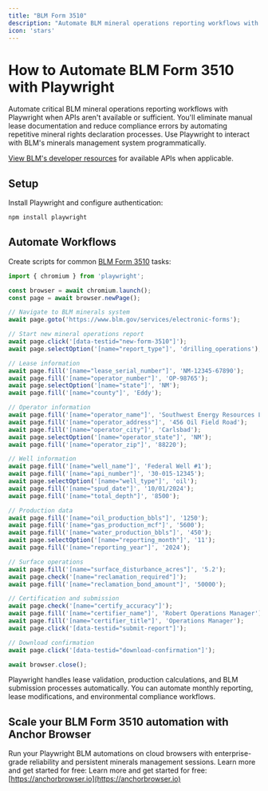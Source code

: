 ```yaml
---
title: "BLM Form 3510"
description: "Automate BLM mineral operations reporting workflows with Playwright when APIs aren't available."
icon: 'stars'
---
```


# How to Automate BLM Form 3510 with Playwright

Automate critical BLM mineral operations reporting workflows with Playwright when APIs aren't available or sufficient. You'll eliminate manual lease documentation and reduce compliance errors by automating repetitive mineral rights declaration processes. Use Playwright to interact with BLM's minerals management system programmatically.

[View BLM's developer resources](https://www.blm.gov/) for available APIs when applicable.

## Setup

Install Playwright and configure authentication:
```bash
npm install playwright
```

## Automate Workflows

Create scripts for common [BLM Form 3510](https://www.blm.gov/sites/blm.gov/files/uploads/Services_National-Operations-Center_Eforms_Fluid-and-Solid-Minerals_3510-001.pdf) tasks:

```JavaScript
import { chromium } from 'playwright';

const browser = await chromium.launch();
const page = await browser.newPage();

// Navigate to BLM minerals system
await page.goto('https://www.blm.gov/services/electronic-forms');

// Start new mineral operations report
await page.click('[data-testid="new-form-3510"]');
await page.selectOption('[name="report_type"]', 'drilling_operations');

// Lease information
await page.fill('[name="lease_serial_number"]', 'NM-12345-67890');
await page.fill('[name="operator_number"]', 'OP-98765');
await page.selectOption('[name="state"]', 'NM');
await page.fill('[name="county"]', 'Eddy');

// Operator information
await page.fill('[name="operator_name"]', 'Southwest Energy Resources LLC');
await page.fill('[name="operator_address"]', '456 Oil Field Road');
await page.fill('[name="operator_city"]', 'Carlsbad');
await page.selectOption('[name="operator_state"]', 'NM');
await page.fill('[name="operator_zip"]', '88220');

// Well information
await page.fill('[name="well_name"]', 'Federal Well #1');
await page.fill('[name="api_number"]', '30-015-12345');
await page.selectOption('[name="well_type"]', 'oil');
await page.fill('[name="spud_date"]', '10/01/2024');
await page.fill('[name="total_depth"]', '8500');

// Production data
await page.fill('[name="oil_production_bbls"]', '1250');
await page.fill('[name="gas_production_mcf"]', '5600');
await page.fill('[name="water_production_bbls"]', '450');
await page.selectOption('[name="reporting_month"]', '11');
await page.fill('[name="reporting_year"]', '2024');

// Surface operations
await page.fill('[name="surface_disturbance_acres"]', '5.2');
await page.check('[name="reclamation_required"]');
await page.fill('[name="reclamation_bond_amount"]', '50000');

// Certification and submission
await page.check('[name="certify_accuracy"]');
await page.fill('[name="certifier_name"]', 'Robert Operations Manager');
await page.fill('[name="certifier_title"]', 'Operations Manager');
await page.click('[data-testid="submit-report"]');

// Download confirmation
await page.click('[data-testid="download-confirmation"]');

await browser.close();
```

Playwright handles lease validation, production calculations, and BLM submission processes automatically. You can automate monthly reporting, lease modifications, and environmental compliance workflows.

## Scale your BLM Form 3510 automation with Anchor Browser

Run your Playwright BLM automations on cloud browsers with enterprise-grade reliability and persistent minerals management sessions. Learn more and get started for free: Learn more and get started for free: [https://anchorbrowser.io](https://anchorbrowser.io)
